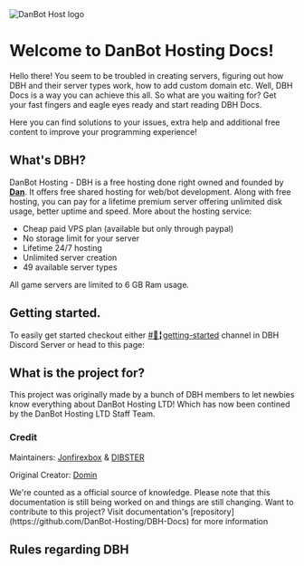 
<Card>
  <Image
    src={Logo().src}
    alt="DanBot Host logo"
    height={128}
    width="auto"
    my={0}
    withoutTooltip
  />
</Card>

# Welcome to DanBot Hosting Docs!

Hello there! You seem to be troubled in creating servers, figuring out how DBH and their server types work, how to add custom domain etc. Well, DBH Docs is a way you can achieve this all. So what are you waiting for? Get your fast fingers and eagle eyes ready and start reading DBH Docs.

Here you can find solutions to your issues, extra help and additional free content to improve your programming experience!

## What's DBH?

DanBot Hosting - DBH is a free hosting done right owned and founded by [**Dan**](https://github.com/danielpmc). It offers free shared hosting for web/bot development. Along with free hosting, you can pay for a lifetime premium server offering unlimited disk usage, better uptime and speed. More about the hosting service:

- Cheap paid VPS plan (available but only through paypal)
- No storage limit for your server
- Lifetime 24/7 hosting
- Unlimited server creation
- 49 available server types

<Tip>All game servers are limited to 6 GB Ram usage.</Tip>

## Getting started.

To easily get started checkout either [#📗╏getting-started](https://discord.com/channels/639477525927690240/898041837535776788) channel in DBH Discord Server or head to this page:

<Redirect href="/getting-started" />

## What is the project for?

This project was originally made by a bunch of DBH members to let newbies know everything about DanBot Hosting LTD! Which has now been contined by the DanBot Hosting LTD Staff Team.

### Credit

Maintainers: [Jonfirexbox](https://github.com/kyro3400) & [DIBSTER](https://github.com/DEV-DIBSTER)

Original Creator: [Domin](https://github.com/domin-mnd)

<Tip>
  We're counted as a official source of knowledge. Please note that this
  documentation is still being worked on and things are still changing. Want to
  contribute to this project? Visit documentation's
  [repository](https://github.com/DanBot-Hosting/DBH-Docs) for more information
</Tip>

## Rules regarding DBH

<Redirect href="https://danbot.host/privacy" label="Privacy Policy" />
<Redirect href="https://danbot.host/tos" label="Terms Of Service" />
